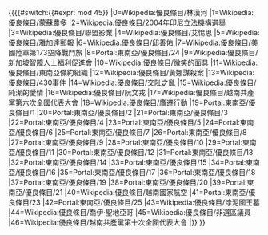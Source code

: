 {{{{#switch:{{#expr:{{CURRENTTIMESTAMP}} mod 45}}
|0=Wikipedia:優良條目/林漢河
|1=Wikipedia:優良條目/蒙蘇農多
|2=Wikipedia:優良條目/2004年印尼立法機構選舉
|3=Wikipedia:優良條目/聯盟影業
|4=Wikipedia:優良條目/艾惕思
|5=Wikipedia:優良條目/雅加達郵報
|6=Wikipedia:優良條目/邱善佑
|7=Wikipedia:優良條目/美國陸軍第173空降戰鬥旅
|8=Portal:東南亞/優良條目/24
|9=Wikipedia:優良條目/新加坡智障人士福利促進會
|10=Wikipedia:優良條目/微笑的面具
|11=Wikipedia:優良條目/東南亞條約組織
|12=Wikipedia:優良條目/黃娜謀殺案
|13=Wikipedia:優良條目/430事件
|14=Wikipedia:優良條目/交阯之亂
|15=Wikipedia:優良條目/純潔的愛情
|16=Wikipedia:優良條目/阮文戎
|17=Wikipedia:優良條目/越南共產黨第六次全國代表大會
|18=Wikipedia:優良條目/鷹遷行動
|19=Portal:東南亞/優良條目/1
|20=Portal:東南亞/優良條目/2
|21=Portal:東南亞/優良條目/3
|22=Portal:東南亞/優良條目/4
|23=Portal:東南亞/優良條目/5
|24=Portal:東南亞/優良條目/6
|25=Portal:東南亞/優良條目/7
|26=Portal:東南亞/優良條目/8
|27=Portal:東南亞/優良條目/9
|28=Portal:東南亞/優良條目/10
|29=Portal:東南亞/優良條目/11
|30=Portal:東南亞/優良條目/12
|31=Portal:東南亞/優良條目/13
|32=Portal:東南亞/優良條目/14
|33=Portal:東南亞/優良條目/15
|34=Portal:東南亞/優良條目/16
|35=Portal:東南亞/優良條目/17
|36=Portal:東南亞/優良條目/18
|37=Portal:東南亞/優良條目/19
|38=Portal:東南亞/優良條目/20
|39=Portal:東南亞/優良條目/21
|40=Wikipedia:優良條目/越南國家航空
|41=Portal:東南亞/優良條目/23
|42=Portal:東南亞/優良條目/25
|43=Wikipedia:優良條目/浡泥國王墓
|44=Wikipedia:優良條目/喬伊·聖地亞哥
|45=Wikipedia:優良條目/非選區議員
|46=Wikipedia:優良條目/越南共產黨第十次全國代表大會
|}}
}}